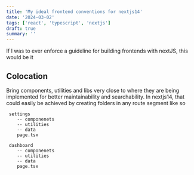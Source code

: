 ```yaml
---
title: 'My ideal frontend conventions for nextjs14'
date: '2024-03-02'
tags: ['react', 'typescript', 'nextjs']
draft: true
summary: ''
---
```


If I was to ever enforce a guideline for building frontends with nextJS, this would be it

## Colocation

Bring components, utilities and libs very close to where they are being implemented for better maintainability and searchability. In nextjs14, that could easily be achieved
by creating folders in any route segment like so

```
 settings
    -- componenets
    -- utilities
    -- data
    page.tsx

 dashboard
    -- componenets
    -- utilities
    -- data
    page.tsx
```
